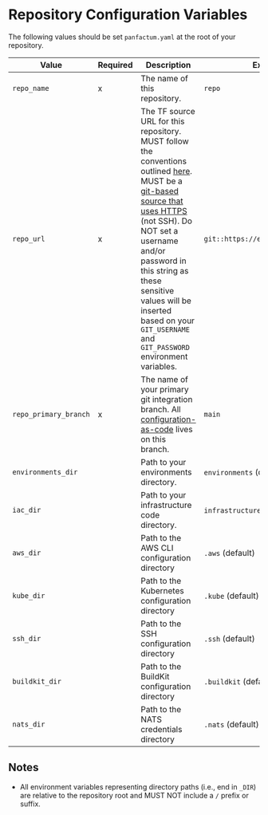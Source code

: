 # Repository Configuration Variables

The following values should be set `panfactum.yaml` at the root of your repository.

| Value                 | Required | Description                                                                                                                                                                                                                                                                 | Example                            |
| --------------------- | -------- | --------------------------------------------------------------------------------------------------------------------------------------------------------------------------------------------------------------------------------------------------------------------------- | ---------------------------------- |
| `repo_name`           | x        | The name of this repository.                                                                                                                                                                                                                                                | `repo`                             |
| `repo_url`            | x        | The TF source URL for this repository. MUST follow the conventions outlined [here](https://opentofu.org/docs/language/modules/sources). MUST be a [git-based source that uses HTTPS](https://opentofu.org/docs/language/modules/sources/#generic-git-repository) (not SSH). Do NOT set a username and/or password in this string as these sensitive values will be inserted based on your `GIT_USERNAME` and `GIT_PASSWORD` environment variables. | `git::https://example.com/vpc.git` |   |
| `repo_primary_branch` | x        | The name of your primary git integration branch. All [configuration-as-code](/docs/stable-25-04/concepts/iac#configuration-as-code) lives on this branch.                                                                                                                                                                                                                         | `main`                             |
| `environments_dir`    |          | Path to your environments directory.                                                                                                                                                                                                                                        | `environments` (default)           |
| `iac_dir`             |          | Path to your infrastructure code directory.                                                                                                                                                                                                                                 | `infrastructure` (default)         |
| `aws_dir`             |          | Path to the AWS CLI configuration directory                                                                                                                                                                                                                                 | `.aws` (default)                   |
| `kube_dir`            |          | Path to the Kubernetes configuration directory                                                                                                                                                                                                                              | `.kube` (default)                  |
| `ssh_dir`             |          | Path to the SSH configuration directory                                                                                                                                                                                                                                     | `.ssh` (default)                   |
| `buildkit_dir`        |          | Path to the BuildKit configuration directory                                                                                                                                                                                                                                | `.buildkit` (default)              |
| `nats_dir`        |          | Path to the NATS credentials directory                                                                                                                                                                                                                                | `.nats` (default)              |

## Notes

* All environment variables representing directory paths (i.e., end in `_DIR`) are relative to the repository root and
  MUST NOT include a `/` prefix or suffix.
